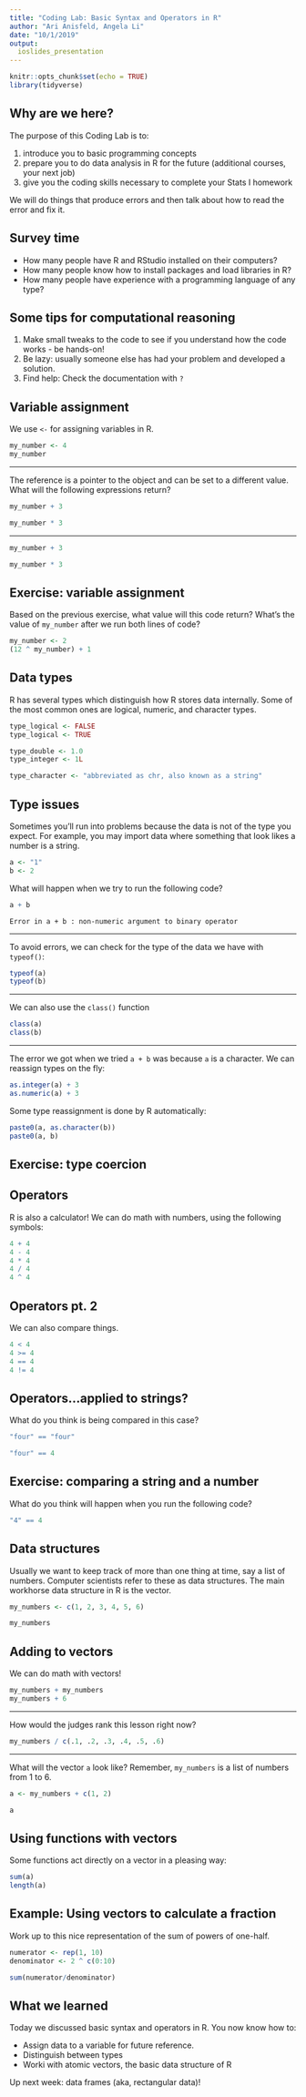 ```yaml
---
title: "Coding Lab: Basic Syntax and Operators in R"
author: "Ari Anisfeld, Angela Li"
date: "10/1/2019"
output:
  ioslides_presentation
---
```


```r
knitr::opts_chunk$set(echo = TRUE)
library(tidyverse)
```


## Why are we here? 
The purpose of this Coding Lab is to:

1. introduce you to basic programming concepts
2. prepare you to do data analysis in R for the future (additional courses, your next job)
3. give you the coding skills necessary to complete your Stats I homework

We will do things that produce errors and then talk about how to read the error and fix it.

## Survey time {.build}

- How many people have R and RStudio installed on their computers?
- How many people know how to install packages and load libraries in R?
- How many people have experience with a programming language of any type?

## Some tips for computational reasoning {.build}

1. Make small tweaks to the code to see if you understand how the code works - be hands-on!
2. Be lazy: usually someone else has had your problem and developed a solution.
3. Find help: Check the documentation with `?`

## Variable assignment

We use `<-` for assigning variables in R. 
```r
my_number <- 4
my_number
```

***

The reference is a pointer to the object and can be set to a different value. What will the following expressions return?
```r
my_number + 3
```

```r
my_number * 3
```

***

```r
my_number + 3
```

```r
my_number * 3
```


## Exercise: variable assignment {.exercise}

Based on the previous exercise, what value will this code return? What's the value of `my_number` after we run both lines of code?

```r
my_number <- 2
(12 ^ my_number) + 1
```
<!-- Notice that outcomes of the expressions that aren't assigned a name and cannot be referenced later! -->

## Data types
R has several types which distinguish how R stores data internally. Some of the most common ones are logical, numeric, and character types.
```r
type_logical <- FALSE
type_logical <- TRUE

type_double <- 1.0
type_integer <- 1L

type_character <- "abbreviated as chr, also known as a string"
```

## Type issues {.build}

Sometimes you'll run into problems because the data is not of the type you expect. For example, you may import data where something that look likes a number is a string.
```r
a <- "1"
b <- 2 
```

What will happen when we try to run the following code?

```r
a + b
```

`Error in a + b : non-numeric argument to binary operator`


***
To avoid errors, we can check for the type of the data we have with `typeof()`:

```r
typeof(a)
typeof(b)
```

***

We can also use the `class()` function
```r
class(a)
class(b)
```

***

The error we got when we tried `a + b` was because `a` is a character. We can reassign types on the fly:
```r
as.integer(a) + 3
as.numeric(a) + 3
```

Some type reassignment is done by R automatically:
```r
paste0(a, as.character(b))
paste0(a, b)
```

## Exercise: type coercion {.exercise}

<!-- # R reassigns types on the fly if the expected type is less restrictive -->
<!-- # log < int < dbl < chr -->
<!-- # ex. paste(a, b) -->
<!-- # Possible exercise ... type coercion ...  -->
<!-- # as.numeric("d4") returns NA with warning NAs introduced by coercion  -->


## Operators

R is also a calculator! We can do math with numbers, using the following symbols:
```r
4 + 4
4 - 4
4 * 4
4 / 4
4 ^ 4
```

## Operators pt. 2 

We can also compare things. 
```r
4 < 4
4 >= 4
4 == 4
4 != 4
```

## Operators...applied to strings?

What do you think is being compared in this case?
```r
"four" == "four"
```

```r
"four" == 4
```

## Exercise: comparing a string and a number {.exercise}

What do you think will happen when you run the following code?
```r
"4" == 4
```

## Data structures
Usually we want to keep track of more than one thing at time, say a list of numbers. Computer scientists refer to these as data structures. The main workhorse data structure in R is the vector.
```r
my_numbers <- c(1, 2, 3, 4, 5, 6)

my_numbers
```

## Adding to vectors

We can do math with vectors!

```r
my_numbers + my_numbers
my_numbers + 6
```

***

How would the judges rank this lesson right now?
```r
my_numbers / c(.1, .2, .3, .4, .5, .6)
```

*** 

What will the vector `a` look like? Remember, `my_numbers` is a list of numbers from 1 to 6.
```r
a <- my_numbers + c(1, 2)
```

```r
a
```

## Using functions with vectors

Some functions act directly on a vector in a pleasing way:
```r
sum(a)
length(a)
```

## Example: Using vectors to calculate a fraction {.exercise}

Work up to this nice representation of the sum of powers of one-half.

```r
numerator <- rep(1, 10)
denominator <- 2 ^ c(0:10)

sum(numerator/denominator)

```

## What we learned {.build}

Today we discussed basic syntax and operators in R. You now know how to:

- Assign data to a variable for future reference.
- Distinguish between types 
- Worki with atomic vectors, the basic data structure of R

Up next week: data frames (aka, rectangular data)!